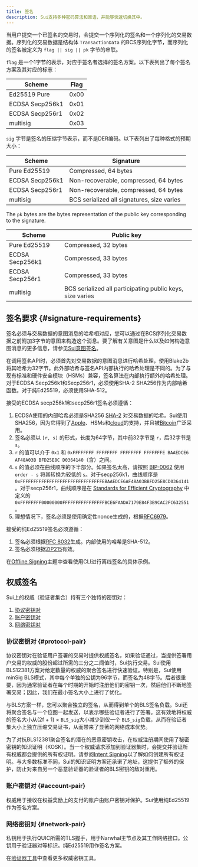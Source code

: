 ```yaml
---
title: 签名
description: Sui支持多种密码算法和原语，并能够快速切换其中。
---
```


当用户提交一个已签名的交易时，会提交一个序列化的签名和一个序列化的交易数据。序列化的交易数据是结构体 `TransactionData` 的BCS序列化字节，而序列化的签名被定义为 `flag || sig || pk` 字节的串联。

`flag` 是一个1字节的表示，对应于签名者选择的签名方案。以下表列出了每个签名方案及其对应的标志：

| Scheme          | Flag |
| --------------- | ---- |
| Ed25519 Pure    | 0x00 |
| ECDSA Secp256k1 | 0x01 |
| ECDSA Secp256r1 | 0x02 |
| multisig        | 0x03 |

`sig` 字节是签名的压缩字节表示，而不是DER编码。以下表列出了每种格式的预期大小：

| Scheme          | Signature                                  |
| --------------- | ------------------------------------------ |
| Pure Ed25519    | Compressed, 64 bytes                       |
| ECDSA Secp256k1 | Non-recoverable, compressed, 64 bytes      |
| ECDSA Secp256r1 | Non-recoverable, compressed, 64 bytes      |
| multisig        | BCS serialized all signatures, size varies |

The `pk` bytes are the bytes representation of the public key corresponding to the signature.

| Scheme          | Public key                                                |
| --------------- | --------------------------------------------------------- |
| Pure Ed25519    | Compressed, 32 bytes                                      |
| ECDSA Secp256k1 | Compressed, 33 bytes                                      |
| ECDSA Secp256r1 | Compressed, 33 bytes                                      |
| multisig        | BCS serialized all participating public keys, size varies |

## 签名要求 {#signature-requirements}

签名必须与交易数据的意图消息的哈希相对应，您可以通过在BCS序列化交易数据之前附加3字节的意图来构造这个消息。要了解有关意图是什么以及如何构造意图消息的更多信息，请参见[Sui意图签名](intent-signing.mdx)。

在调用签名API时，必须首先对交易数据的意图消息进行哈希处理，使用Blake2b将其哈希为32字节。此外部哈希与签名API内部执行的哈希处理是不同的。为了与现有标准和硬件安全模块（HSMs）兼容，签名算法在内部执行额外的哈希处理。对于ECDSA Secp256k1和Secp256r1，必须使用SHA-2 SHA256作为内部哈希函数。对于纯Ed25519，必须使用SHA-512。

接受的ECDSA secp256k1和secp256r1签名必须遵循：

1. ECDSA使用的内部哈希必须是SHA256 [SHA-2](https://en.wikipedia.org/wiki/SHA-2) 对交易数据的哈希。Sui使用SHA256，因为它得到了[Apple](https://developer.apple.com/forums/thread/89619)、HSMs和[cloud](https://developer.apple.com/forums/thread/89619)的支持，并且被[Bitcoin](https://en.bitcoin.it/wiki/Elliptic_Curve_Digital_Signature_Algorithm)广泛采用。
1. 签名必须以 `[r, s]` 的形式，长度为64字节，其中前32字节是 `r`，后32字节是 `s`。
1. `r` 的值可以介于 `0x1` 和 `0xFFFFFFFF FFFFFFFF FFFFFFFF FFFFFFFE BAAEDCE6 AF48A03B BFD25E8C D0364140`（含）之间。
1. `s` 的值必须在曲线顺序的下半部分。如果签名太高，请按照 [BIP-0062](https://github.com/bitcoin/bips/blob/master/bip-0062.mediawiki#low-s-values-in-signatures) 使用 `order - s` 将其转换为较低的 `s`。对于secp256k1，曲线顺序是 `0xFFFFFFFFFFFFFFFFFFFFFFFFFFFFFFFEBAAEDCE6AF48A03BBFD25E8CD0364141`。对于secp256r1，曲线顺序是在 [Standards for Efficient Cryptography](https://secg.org/SEC2-Ver-1.0.pdf) 中定义的 `0xFFFFFFFF00000000FFFFFFFFFFFFFFFFBCE6FAADA7179E84F3B9CAC2FC632551`。
1. 理想情况下，签名必须是使用确定性nonce生成的，根据[RFC6979](https://www.rfc-editor.org/rfc/rfc6979)。

接受的纯Ed25519签名必须遵循：

1. 签名必须根据[RFC 8032](https://www.rfc-editor.org/rfc/rfc8032.html#section-5.1.6)生成。内部使用的哈希是SHA-512。
1. 签名必须根据[ZIP215](https://github.com/zcash/zips/blob/main/zip-0215.rst)有效。

在[Offline Signing](../transaction-auth/offline-signing.mdx)主题中查看使用CLI进行离线签名的具体示例。

## 权威签名

Sui上的权威（验证者集合）持有三个独特的密钥对：

1. [协议密钥对](#protocol-pair)
1. [账户密钥对](#account-pair)
1. [网络密钥对](#network-pair)

### 协议密钥对 {#protocol-pair}

协议密钥对在验证用户签署的交易时提供权威签名，如果验证通过，当提供签署用户交易的权威的股份超过所需的三分之二阈值时，Sui执行交易。Sui使用BLS12381方案对给定数量的权威的聚合签名进行快速验证。特别是，Sui使用minSig BLS模式，其中每个单独的公钥为96字节，而签名为48字节。后者很重要，因为通常验证者在每个时期的开始时注册他们的密钥一次，然后他们不断地签署交易；因此，我们在最小签名大小上进行了优化。

与BLS方案一样，您可以聚合独立的签名，从而得到单个的BLS签名负载。Sui还将聚合签名与一个位图一起发送，以表示哪些验证者进行了签署。这有效地将权威的签名大小从(2f + 1) × `BLS_sig`大小减少到仅一个 `BLS_sig`负载，从而在验证者集大小上独立压缩交易证书，从而带来了显著的网络成本优势。

为了对抗BLS12381聚合签名的潜在的恶意密钥攻击，在权威注册期间使用了秘密密钥的知识证明（KOSK）。当一个权威请求添加到验证器集时，会提交并验证所有权威都会提供的所有权证明。请参阅[Intent Signing](../transaction-auth/intent-signing.mdx)以了解如何创建所有权证明。与大多数标准不同，Sui的知识证明方案还承诺了地址，这提供了额外的保护，防止对来自另一个恶意验证器的验证者的BLS密钥的敌对重用。

### 账户密钥对 {#account-pair}

权威用于接收在权益奖励上的支付的账户由账户密钥对保护。Sui使用纯Ed25519作为签名方案。

### 网络密钥对 {#network-pair}

私钥用于执行QUIC所需的TLS握手，用于Narwhal主节点及其工作网络接口。公钥用于验证器对等标识。纯Ed25519用作签名方案。

在[验证器工具](https://github.com/MystenLabs/sui/blob/f8b5ad9aaecc3c4b30a060ec5e00bdad9ba75a93/nre/validator_tool.md)中查看更多权威密钥工具。
